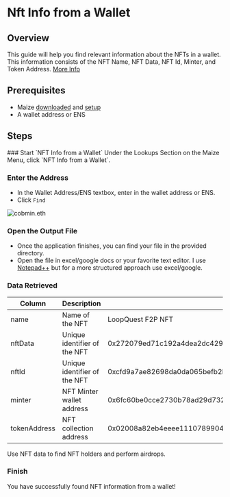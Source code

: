 
# Nft Info from a Wallet

## Overview

This guide will help you find relevant information about the NFTs in a wallet. This information consists of the NFT Name, NFT Data, NFT Id, Minter, and Token Address. [More Info](nft-info-from-a-wallet#data-retrieved)

## Prerequisites

- Maize [downloaded](../download-maize) and [setup](../setup-maize)
- A wallet address or ENS

## Steps

<Steps>
  ### Start `NFT Info from a Wallet`
  Under the Lookups Section on the Maize Menu, click `NFT Info from a Wallet`.

  ### Enter the Address
  - In the Wallet Address/ENS textbox, enter in the wallet address or ENS. 
  - Click `Find`

  ![cobmin.eth](/images/tutorials/nftInfoFromAWallet/cobmineth.jpg)

  ### Open the Output File
  - Once the application finishes, you can find your file in the provided directory.
  - Open the file in excel/google docs or your favorite text editor. I use [Notepad++](https://notepad-plus-plus.org/) but for a more structured approach use excel/google.

<ImageStacking image1="/images/tutorials/nftInfoFromAWallet/FunctionalityComplete.jpg" image2="/images/tutorials/nftInfoFromAWallet/OutputFile.jpg" />


  ### Data Retrieved
| Column | Description | Example |
|----------|----------|----------|
| name   | Name of the NFT   | LoopQuest F2P NFT |
| nftData   | Unique identifier of the NFT   | 0x272079ed71c192a4dea2dc429891b26083559ae24d413599fecd82efd799436d |
| nftId   | Unique identifier of the NFT   | 0xcfd9a7ae82698da0da065befb2b39f3bfe3eca509febdb9da865fafd4d98e543 |
| minter   | NFT Minter wallet address    | 0x6fc60be0cce2730b78ad29d732d823866c07baa0 |
| tokenAddress   | NFT collection address   | 0x02008a82eb4eeee1110789904245c029541a09f6 |

<Callout type="info" emoji="ℹ️">
  Use NFT data to find NFT holders and perform airdrops.
</Callout>

  ### Finish
  You have successfully found NFT information from a wallet! 
  </Steps>


